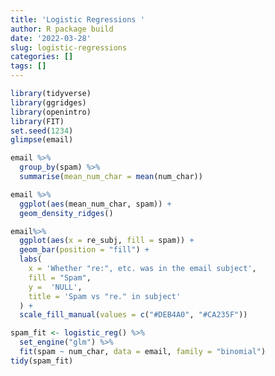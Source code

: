 ```yaml
---
title: 'Logistic Regressions '
author: R package build
date: '2022-03-28'
slug: logistic-regressions
categories: []
tags: []
---
```

```r
library(tidyverse)
library(ggridges)
library(openintro)
library(FIT)
set.seed(1234)
glimpse(email)
```

```r
email %>% 
  group_by(spam) %>%
  summarise(mean_num_char = mean(num_char))
```
```r
email %>%
  ggplot(aes(mean_num_char, spam)) +
  geom_density_ridges()
```
```r
email%>%
  ggplot(aes(x = re_subj, fill = spam)) +
  geom_bar(position = "fill") +
  labs(
    x = 'Whether "re:", etc. was in the email subject',
    fill = "Spam",
    y =  'NULL',
    title = 'Spam vs "re." in subject'
  ) +
  scale_fill_manual(values = c("#DEB4A0", "#CA235F"))
```

```r
spam_fit <- logistic_reg() %>%
  set_engine("glm") %>%
  fit(spam ~ num_char, data = email, family = "binomial")
tidy(spam_fit)
```

